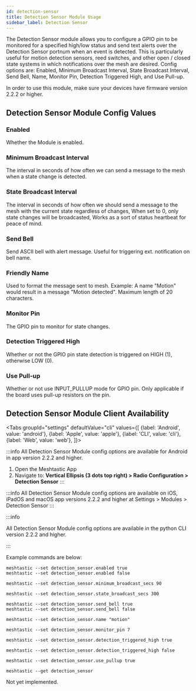 ```yaml
---
id: detection-sensor
title: Detection Sensor Module Usage
sidebar_label: Detection Sensor
---
```



The Detection Sensor module allows you to configure a GPIO pin to be monitored for a specified high/low status and send text alerts over the  Detection Sensor portnum when an event is detected. This is particularly useful for motion detection sensors, reed switches, and other open / closed state systems in which notifications over the mesh are desired.  Config options are: Enabled, Minimum Broadcast Interval, State Broadcast Interval, Send Bell, Name, Monitor Pin, Detection Triggered High, and Use Pull-up.

In order to use this module, make sure your devices have firmware version 2.2.2 or higher.

## Detection Sensor Module Config Values

### Enabled

Whether the Module is enabled.

### Minimum Broadcast Interval

The interval in seconds of how often we can send a message to the mesh when a state change is detected.

### State Broadcast Interval

The interval in seconds of how often we should send a message to the mesh with the current state regardless of changes, When set to 0, only state changes will be broadcasted, Works as a sort of status heartbeat for peace of mind.

###  Send Bell

Send ASCII bell with alert message. Useful for triggering ext. notification on bell
name.

### Friendly Name

Used to format the message sent to mesh. Example: A name "Motion" would result in a message "Motion detected". Maximum length of 20 characters.

### Monitor Pin

The GPIO pin to monitor for state changes.

### Detection Triggered High

Whether or not the GPIO pin state detection is triggered on HIGH (1), otherwise LOW (0).

### Use Pull-up

Whether or not use INPUT_PULLUP mode for GPIO pin. Only applicable if the board uses pull-up resistors on the pin.

## Detection Sensor Module Client Availability

<Tabs
groupId="settings"
defaultValue="cli"
values={[
{label: 'Android', value: 'android'},
{label: 'Apple', value: 'apple'},
{label: 'CLI', value: 'cli'},
{label: 'Web', value: 'web'},
]}>
<TabItem value="android">


:::info
All Detection Sensor Module config options are available for Android in app version 2.2.2 and higher.

1. Open the Meshtastic App
2. Navigate to: **Vertical Ellipsis (3 dots top right) > Radio Configuration > Detection Sensor**
:::

</TabItem>
<TabItem value="apple">

:::info
All Detection Sensor Module config options are available on iOS, iPadOS and macOS app versions 2.2.2 and higher at Settings > Modules > Detection Sensor
:::

</TabItem>
<TabItem value="cli">

:::info

All Detection Sensor Module config options are available in the python CLI version 2.2.2 and higher.

:::

Example commands are below:

```shell title="Enable/Disable the Detection Sensor Module"
meshtastic --set detection_sensor.enabled true
meshtastic --set detection_sensor.enabled false
```

```shell title="Set the Minimum Broadcast Interval to 90 seconds"
meshtastic --set detection_sensor.minimum_broadcast_secs 90
```

```shell title="Set the State Broadcast Interval to 5 minutes"
meshtastic --set detection_sensor.state_broadcast_secs 300
```

```shell title="Enable/Disable Send Bell"
meshtastic --set detection_sensor.send_bell true
meshtastic --set detection_sensor.send_bell false
```

```shell title="Set the friendly name to 'motion'"
meshtastic --set detection_sensor.name "motion"
```

```shell title="Set the Monitor Pin to 7"
meshtastic --set detection_sensor.monitor_pin 7
```

```shell title="Enable Notifications when the Monitor Pin goes HIGH"
meshtastic --set detection_sensor.detection_triggered_high true
```

```shell title="Enable Notifications when the Monitor Pin goes LOW"
meshtastic --set detection_sensor.detection_triggered_high false
```

```shell title="Enable the use INPUT_PULLUP mode"
meshtastic --set detection_sensor.use_pullup true
```

```shell title="Get the Detection Sensor Module Configuration"
meshtastic --get detection_sensor
```
</TabItem>
<TabItem value="web">

Not yet implemented.

</TabItem>
</Tabs>
